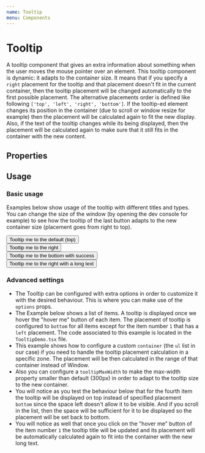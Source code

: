 ```yaml
---
name: Tooltip
menu: Components
---
```



# Tooltip

A tooltip component that gives an extra information about something when the user moves the mouse pointer over an element.
This tooltip component is dynamic: it adapts to the container size. It means that if you specify a `right` placement for the tooltip and that placement doesn't fit in the current container, then the tooltip placement will be changed automatically to the first possible placement. The alternative placements order is defined like following `['top', 'left', 'right', 'bottom']`. If the tooltip-ed element changes its position in the container (due to scroll or window resize for example) then the placement will be calculated again to fit the new display.
Also, if the text of the tooltip changes while its being displayed, then the placement will be calculated again to make sure that it still fits in the container with the new content.

## Properties

<Props of={Tooltip} />

## Usage

### Basic usage

Examples below show usage of the tooltip with different titles and types. You can change the size of the window (by opening the dev console for example) to see how the tooltip of the last button adapts to the new container size (placement goes from right to top).

<Playground>
<div className='playground-style'>
    <div style={{display: 'flex'}}>
        <div>
            <Tooltip options={{container: document.getElementById('list')}} title='Oups!' type='error'>
                <button>Tooltip me to the default (top)</button>
            </Tooltip>
        </div>
        <div>
            <Tooltip placement='left' options={{container: document.getElementById('list')}} title='At vero eos et accusamus' placement='right'>
                <button>Tooltip me to the right</button>
            </Tooltip>
        </div>
        <div>
            <Tooltip placement='bottom' options={{container: document.getElementById('list')}}
            title="Sed ut perspiciatis unde omnis iste natus error sit voluptatem accusantium doloremque laudantium, totam rem aperiam, eaque ipsa quae ab illo inventore veritatis et quasi architecto beatae vitae dicta sunt explicabo. Nemo enim ipsam voluptatem quia voluptas sit aspernatur aut odit aut fugit, sed quia consequuntur magni dolores eos qui ratione voluptatem sequi nesciunt. Neque porro quisquam est, qui dolorem ipsum quia dolor sit amet, consectetur, adipisci velit, sed quia non numquam eius modi tempora incidunt ut labore et dolore magnam aliquam quaerat voluptatem. Ut enim ad minima veniam, quis nostrum exercitationem ullam corporis suscipit laboriosam, nisi ut aliquid ex ea commodi consequatur?"
            placement='bottom' options={{container: document.getElementById('list')}}
            type='success'
            >
                <button>Tooltip me to the bottom with success</button>
            </Tooltip>
        </div>
        <div>
            <Tooltip placement='right' options={{container: document.getElementById('list')}}
            title="Lorem ipsum dolor sit amet, consectetur adipiscing elit, sed do eiusmod tempor incididunt ut labore et dolore magna aliqua. Ut enim ad minim veniam, quis nostrud exercitation ullamco laboris nisi ut aliquip ex ea commodo consequat. "
            placement='right'
            type='success'
            >
                <button>Tooltip me to the right with a long text</button>
            </Tooltip>
        </div>
    </div>
</div>
</Playground>

### Advanced settings

- The Tooltip can be configured with extra options in order to customize it with the desired behaviour. This is where you can make use of the `options` props.
- The Example below shows a list of items. A tooltip is displayed once we hover the "hover me" button of each item. The placement of tooltip is configured to `bottom` for all items except for the item number `1` that has a `left` placement. The code associated to this example is located in the `TooltipDemo.tsx` file.
- This example shows how to configure a custom `container` (the `ul` list in our case) if you need to handle the tooltip placement calculation in a specific zone. The placement will be then calculated in the range of that container instead of Window.
- Also you can configure a `tooltipMaxWidth` to make the max-width property smaller than default (300px) in order to adapt to the tooltip size to the new container.
- You will notice as you test the behaviour below that for the fourth item the tooltip will be displayed on top instead of specified placement `bottom` since the space left doesn't allow it to be visible. And if you scroll in the list, then the space will be sufficient for it to be displayed so the placement will be set back to bottom.
- You will notice as well that once you click on the "hover me" button of the item number `1` the tooltip title will be updated and its placement will be automatically calculated again to fit into the container with the new long text.

<Playground>
    <div style={{ display: 'flex', justifyContent: 'center' }}>
        <TooltipDemo />
    </div>
</Playground>
